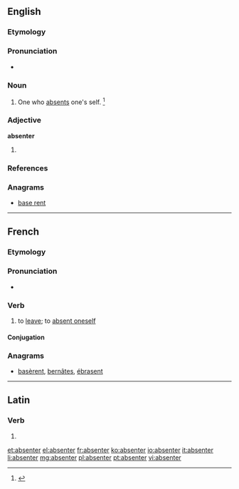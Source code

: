 ==English==

===Etymology===
{{suffix|absent|er}}

===Pronunciation===
* {{a|US}} {{IPA|æbˈsɜn.tɚ/}}

===Noun===
{{en-noun}}

# One who [[absent]]s one's self. {{defdate|First attested in the late 16<sup>th</sup> century.}}<ref name=SOED>{{reference-book | last =| first = | authorlink =  | coauthors =  | editor =Brown, Lesley  | others =  | title = The Shorter Oxford English Dictionary | origdate =  | origyear = 1933| origmonth =  | url =  | format =  | accessdate =  | accessyear =  | accessmonth =  | edition = 5th | date =  | year =2003| month =  | publisher =Oxford University Press  | location =Oxford, UK | language =  | id =  | doi = | isbn =978-0-19-860575-7 | lccn = | ol = | pages =8| chapter =  | chapterurl =  | quote =}}</ref>

===Adjective===
'''absenter'''

# {{context|rare|lang=en}} {{en-comparative of|absent}}

===References===
<references/>

===Anagrams===
* [[base rent#English|base rent]]

----

==French==

===Etymology===
{{suffix|absent|er|lang=fr}}

===Pronunciation===
* {{audio|Fr-absenter.ogg|Audio}}

===Verb===
{{fr-verb|head=s'absenter}}

# {{context|reflexive|lang=fr}} to [[leave]]; to [[absent#Verb|absent oneself]]

====Conjugation====
{{fr-conj-er|absent|être}}

===Anagrams===
* [[basèrent#French|basèrent]], [[bernâtes#French|bernâtes]], [[ébrasent#French|ébrasent]]

----

==Latin==

===Verb===
{{la-verb-form|absenter}}

# {{conjugation of|absento|absentō|1|s|pres|pass|sub|lang=la}}

[[et:absenter]]
[[el:absenter]]
[[fr:absenter]]
[[ko:absenter]]
[[io:absenter]]
[[it:absenter]]
[[li:absenter]]
[[mg:absenter]]
[[pl:absenter]]
[[pt:absenter]]
[[vi:absenter]]